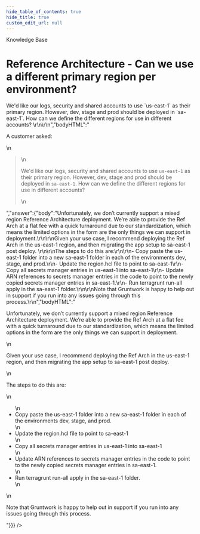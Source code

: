 ```yaml
---
hide_table_of_contents: true
hide_title: true
custom_edit_url: null
---
```



<head>
  <link rel="canonical" href="https://github.com/tnn-tnn-tnn-tnn-tnn-gruntwork-io/knowledge-base/discussions/216" />
</head>

<CenterLayout>
<span className="searchCategory">Knowledge Base</span>
<h1>Reference Architecture - Can we use a different primary region per environment?</h1>
<GitHub discussion={{"id":"D_kwDOF8slf84AO2_z","number":216,"author":{"login":"zackproser"},"title":"Reference Architecture - Can we use a different primary region per environment?","body":"A customer asked: \r\n> We'd like our logs, security and shared accounts to use `us-east-1` as their primary region. However, dev, stage and prod should be deployed in `sa-east-1`. How can we define the different regions for use in different accounts? \r\n\r\n","bodyHTML":"<p dir=\"auto\">A customer asked:</p>\n<blockquote>\n<p dir=\"auto\">We'd like our logs, security and shared accounts to use <code class=\"notranslate\">us-east-1</code> as their primary region. However, dev, stage and prod should be deployed in <code class=\"notranslate\">sa-east-1</code>. How can we define the different regions for use in different accounts?</p>\n</blockquote>","answer":{"body":"Unfortunately, we don’t currently support a mixed region Reference Architecture deployment. We’re able to provide the Ref Arch at a flat fee with a quick turnaround due to our standardization, which means the limited options in the form are the only things we can support in deployment.\r\n\r\nGiven your use case, I recommend deploying the Ref Arch in the us-east-1 region, and then migrating the app setup to sa-east-1 post deploy. \r\n\r\nThe steps to do this are:\r\n\r\n- Copy paste the us-east-1 folder into a new sa-east-1 folder in each of the environments dev, stage, and prod.\r\n- Update the region.hcl file to point to sa-east-1\r\n- Copy all secrets manager entries in us-east-1 into sa-east-1\r\n- Update ARN references to secrets manager entries in the code to point to the newly copied secrets manager entries in sa-east-1.\r\n- Run terragrunt run-all apply in the sa-east-1 folder.\r\n\r\nNote that Gruntwork is happy to help out in support if you run into any issues going through this process.\r\n","bodyHTML":"<p dir=\"auto\">Unfortunately, we don’t currently support a mixed region Reference Architecture deployment. We’re able to provide the Ref Arch at a flat fee with a quick turnaround due to our standardization, which means the limited options in the form are the only things we can support in deployment.</p>\n<p dir=\"auto\">Given your use case, I recommend deploying the Ref Arch in the us-east-1 region, and then migrating the app setup to sa-east-1 post deploy.</p>\n<p dir=\"auto\">The steps to do this are:</p>\n<ul dir=\"auto\">\n<li>Copy paste the us-east-1 folder into a new sa-east-1 folder in each of the environments dev, stage, and prod.</li>\n<li>Update the region.hcl file to point to sa-east-1</li>\n<li>Copy all secrets manager entries in us-east-1 into sa-east-1</li>\n<li>Update ARN references to secrets manager entries in the code to point to the newly copied secrets manager entries in sa-east-1.</li>\n<li>Run terragrunt run-all apply in the sa-east-1 folder.</li>\n</ul>\n<p dir=\"auto\">Note that Gruntwork is happy to help out in support if you run into any issues going through this process.</p>"}}} />

</CenterLayout>
  

<!-- ##DOCS-SOURCER-START
{
  "sourcePlugin": "github-discussions",
  "hash": "dca7456e4f13b94e7745f5e7cb88e588"
}
##DOCS-SOURCER-END -->
